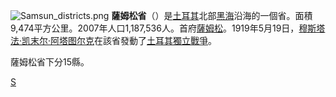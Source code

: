 {{Unreferenced|time=2022-02-20T03:25:15+00:00}}
[[File:Samsun_districts.png|thumb]]
'''薩姆松省'''（{{lang|tr|'''Samsun ili'''}}）是[[土耳其|土耳其]]北部[[黑海|黑海]]沿海的一個省。面積9,474平方公里。2007年人口1,187,536人。首府[[薩姆松|薩姆松]]。1919年5月19日，[[穆斯塔法·凯末尔·阿塔图尔克|穆斯塔法·凯末尔·阿塔图尔克]]在該省發動了[[土耳其獨立戰爭|土耳其獨立戰爭]]。

薩姆松省下分15縣。
{{Turkey}}
{{Authority control}}
[[Category:土耳其行政區劃|S]]